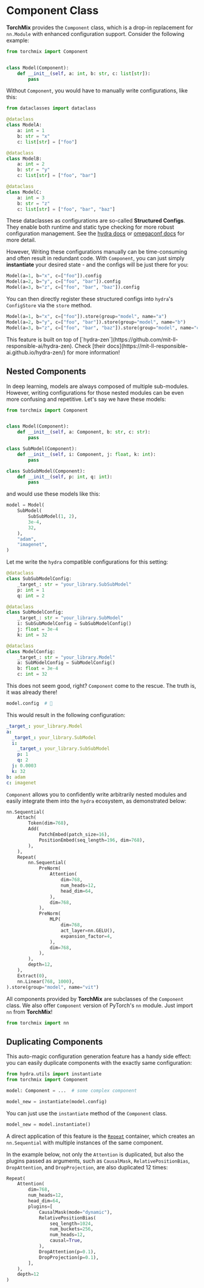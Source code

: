 
# Component Class

**TorchMix** provides the `Component` class, which is a drop-in replacement for
`nn.Module` with enhanced configuration support.
Consider the following example:

```python
from torchmix import Component


class Model(Component):
    def __init__(self, a: int, b: str, c: list[str]):
        pass
```

Without `Component`, you would have to manually write
configurations, like this:

```python
from dataclasses import dataclass

@dataclass
class ModelA:
    a: int = 1
    b: str = "x"
    c: list[str] = ["foo"]

@dataclass
class ModelB:
    a: int = 2
    b: str = "y"
    c: list[str] = ["foo", "bar"]

@dataclass
class ModelC:
    a: int = 3
    b: str = "z"
    c: list[str] = ["foo", "bar", "baz"]
```

These dataclasses as configurations are so-called **Structured Configs**.
They enable both runtime and static type checking for more robust configuration management.
See the [hydra docs](https://hydra.cc/docs/tutorials/structured_config/intro/) or
[omegaconf docs](https://omegaconf.readthedocs.io/en/latest/structured_config.html) for more detail.

However, Writing these configurations manually can be time-consuming and often result in
redundant code. With `Component`, you can just simply **instantiate** your desired state -
and the configs will be just there for you:

```python
Model(a=1, b="x", c=["foo"]).config
Model(a=2, b="y", c=["foo", "bar"]).config
Model(a=3, b="z", c=["foo", "bar", "baz"]).config
```

You can then directly register these structured configs into `hydra`'s `ConfigStore`
via the `store` method.

```python
Model(a=1, b="x", c=["foo"]).store(group="model", name="a")
Model(a=2, b="y", c=["foo", "bar"]).store(group="model", name="b")
Model(a=3, b="z", c=["foo", "bar", "baz"]).store(group="model", name="c")
```

<Callout type="info">
  This feature is built on top of
  [`hydra-zen`](https://github.com/mit-ll-responsible-ai/hydra-zen). Check
  [their docs](https://mit-ll-responsible-ai.github.io/hydra-zen/) for more
  information!
</Callout>

## Nested Components

In deep learning, models are always composed of multiple sub-modules.
However, writing configurations for those nested modules can be
even more confusing and repetitive. Let's say we have these models:

```python
from torchmix import Component


class Model(Component):
    def __init__(self, a: Component, b: str, c: str):
        pass

class SubModel(Component):
    def __init__(self, i: Component, j: float, k: int):
        pass

class SubSubModel(Component):
    def __init__(self, p: int, q: int):
        pass
```

and would use these models like this:

```python
model = Model(
    SubModel(
        SubSubModel(1, 2),
        3e-4,
        32,
    ),
    "adam",
    "imagenet",
)
```

Let me write the `hydra` compatible configurations for this setting:

```python
@dataclass
class SubSubModelConfig:
    _target_: str = "your_library.SubSubModel"
    p: int = 1
    q: int = 2

@dataclass
class SubModelConfig:
    _target_: str = "your_library.SubModel"
    i: SubSubModelConfig = SubSubModelConfig()
    j: float = 3e-4
    k: int = 32

@dataclass
class ModelConfig:
    _target_: str = "your_library.Model"
    a: SubModelConfig = SubModelConfig()
    b: float = 3e-4
    c: int = 32
```

This does not seem good, right? `Component` come to the rescue.
The truth is, it was already there!

```python
model.config  # 🤯
```

This would result in the following configuration:

```yaml
_target_: your_library.Model
a:
  _target_: your_library.SubModel
  i:
    _target_: your_library.SubSubModel
    p: 1
    q: 2
  j: 0.0003
  k: 32
b: adam
c: imagenet
```

`Component` allows you to confidently write arbitrarily nested modules
and easily integrate them into the `hydra` ecosystem, as demonstrated below:

```python
nn.Sequential(
    Attach(
        Token(dim=768),
        Add(
            PatchEmbed(patch_size=16),
            PositionEmbed(seq_length=196, dim=768),
        ),
    ),
    Repeat(
        nn.Sequential(
            PreNorm(
                Attention(
                    dim=768,
                    num_heads=12,
                    head_dim=64,
                ),
                dim=768,
            ),
            PreNorm(
                MLP(
                    dim=768,
                    act_layer=nn.GELU(),
                    expansion_factor=4,
                ),
                dim=768,
            ),
        ),
        depth=12,
    ),
    Extract(0),
    nn.Linear(768, 1000),
).store(group="model", name="vit")
```

All components provided by **TorchMix** are subclasses of the `Component` class.
We also offer `Component` version of PyTorch's `nn` module.
Just import `nn` from **TorchMix**!

```python
from torchmix import nn
```

## Duplicating Components

This auto-magic configuration generation feature has a handy side effect: you
can easily duplicate components with the exactly same configuration:

```python
from hydra.utils import instantiate
from torchmix import Component

model: Component = ...  # some complex component

model_new = instantiate(model.config)
```

You can just use the `instantiate` method of the `Component` class.

```python
model_new = model.instantiate()
```

A direct application of this feature is the [`Repeat`](/components/Repeat) container,
which creates an `nn.Sequential` with multiple instances of the same component.

In the example below, not only the `Attention` is duplicated, but also the plugins
passed as arguments, such as `CausalMask`, `RelativePositionBias`, `DropAttention`, and
`DropProjection`, are also duplicated 12 times:

```python
Repeat(
    Attention(
        dim=768,
        num_heads=12,
        head_dim=64,
        plugins=[
            CausalMask(mode="dynamic"),
            RelativePositionBias(
                seq_length=1024,
                num_buckets=256,
                num_heads=12,
                causal=True,
            ),
            DropAttention(p=0.1),
            DropProjection(p=0.1),
        ],
    ),
    depth=12
)
```
